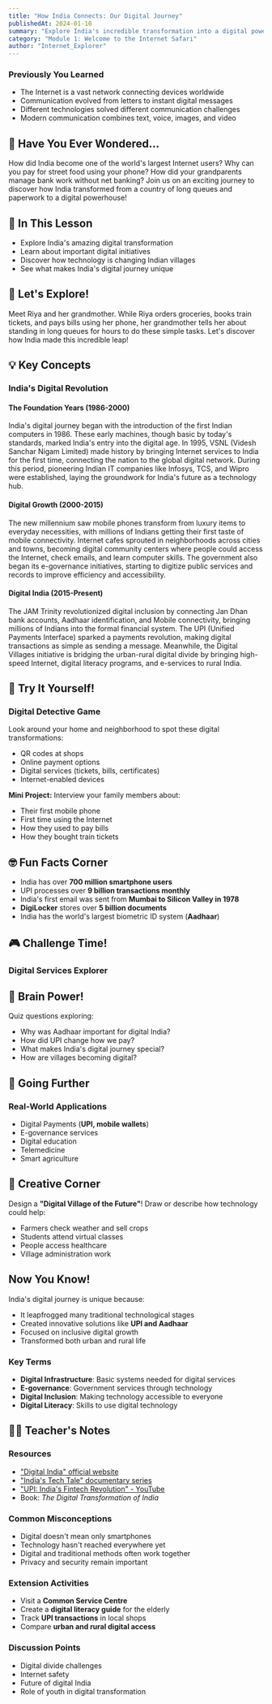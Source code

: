 ```yaml
---
title: "How India Connects: Our Digital Journey"
publishedAt: 2024-01-10
summary: "Explore India's incredible transformation into a digital powerhouse! From long queues to instant UPI payments, discover how technology is changing lives across urban and rural India."
category: "Module 1: Welcome to the Internet Safari"
author: "Internet_Explorer"
---
```


### Previously You Learned

- The Internet is a vast network connecting devices worldwide
- Communication evolved from letters to instant digital messages
- Different technologies solved different communication challenges
- Modern communication combines text, voice, images, and video

## 🤔 Have You Ever Wondered...

How did India become one of the world's largest Internet users? Why can you pay for street food using your phone? How did your grandparents manage bank work without net banking? Join us on an exciting journey to discover how India transformed from a country of long queues and paperwork to a digital powerhouse!

## 🎯 In This Lesson

- Explore India's amazing digital transformation
- Learn about important digital initiatives
- Discover how technology is changing Indian villages
- See what makes India's digital journey unique

## 🧪 Let's Explore!

Meet Riya and her grandmother. While Riya orders groceries, books train tickets, and pays bills using her phone, her grandmother tells her about standing in long queues for hours to do these simple tasks. Let's discover how India made this incredible leap!

## 💡 Key Concepts

### India's Digital Revolution

#### The Foundation Years (1986-2000)

India's digital journey began with the introduction of the first Indian computers in 1986. These early machines, though basic by today's standards, marked India's entry into the digital age. In 1995, VSNL (Videsh Sanchar Nigam Limited) made history by bringing Internet services to India for the first time, connecting the nation to the global digital network. During this period, pioneering Indian IT companies like Infosys, TCS, and Wipro were established, laying the groundwork for India's future as a technology hub.

#### Digital Growth (2000-2015)

The new millennium saw mobile phones transform from luxury items to everyday necessities, with millions of Indians getting their first taste of mobile connectivity. Internet cafes sprouted in neighborhoods across cities and towns, becoming digital community centers where people could access the Internet, check emails, and learn computer skills. The government also began its e-governance initiatives, starting to digitize public services and records to improve efficiency and accessibility.

#### Digital India (2015-Present)

The JAM Trinity revolutionized digital inclusion by connecting Jan Dhan bank accounts, Aadhaar identification, and Mobile connectivity, bringing millions of Indians into the formal financial system. The UPI (Unified Payments Interface) sparked a payments revolution, making digital transactions as simple as sending a message. Meanwhile, the Digital Villages initiative is bridging the urban-rural digital divide by bringing high-speed Internet, digital literacy programs, and e-services to rural India.

## 🏃 Try It Yourself!

### Digital Detective Game

Look around your home and neighborhood to spot these digital transformations:

- QR codes at shops
- Online payment options
- Digital services (tickets, bills, certificates)
- Internet-enabled devices

**Mini Project:** Interview your family members about:

- Their first mobile phone
- First time using the Internet
- How they used to pay bills
- How they bought train tickets

## 🤓 Fun Facts Corner

- India has over **700 million smartphone users**
- UPI processes over **9 billion transactions monthly**
- India's first email was sent from **Mumbai to Silicon Valley in 1978**
- **DigiLocker** stores over **5 billion documents**
- India has the world's largest biometric ID system (**Aadhaar**)

## 🎮 Challenge Time!

### Digital Services Explorer

## 📝 Brain Power!

Quiz questions exploring:

- Why was Aadhaar important for digital India?
- How did UPI change how we pay?
- What makes India's digital journey special?
- How are villages becoming digital?

## 🌈 Going Further

### Real-World Applications

- Digital Payments (**UPI, mobile wallets**)
- E-governance services
- Digital education
- Telemedicine
- Smart agriculture

## 🎨 Creative Corner

Design a **"Digital Village of the Future"**! Draw or describe how technology could help:

- Farmers check weather and sell crops
- Students attend virtual classes
- People access healthcare
- Village administration work

## Now You Know!

India's digital journey is unique because:

- It leapfrogged many traditional technological stages
- Created innovative solutions like **UPI and Aadhaar**
- Focused on inclusive digital growth
- Transformed both urban and rural life

### Key Terms

- **Digital Infrastructure**: Basic systems needed for digital services
- **E-governance**: Government services through technology
- **Digital Inclusion**: Making technology accessible to everyone
- **Digital Literacy**: Skills to use digital technology

## 👩‍🏫 Teacher's Notes

### Resources

- ["Digital India" official website](https://www.digitalindia.gov.in)
- ["India's Tech Tale" documentary series](#)
- ["UPI: India's Fintech Revolution" - YouTube](#)
- Book: _The Digital Transformation of India_

### Common Misconceptions

- Digital doesn't mean only smartphones
- Technology hasn't reached everywhere yet
- Digital and traditional methods often work together
- Privacy and security remain important

### Extension Activities

- Visit a **Common Service Centre**
- Create a **digital literacy guide** for the elderly
- Track **UPI transactions** in local shops
- Compare **urban and rural digital access**

### Discussion Points

- Digital divide challenges
- Internet safety
- Future of digital India
- Role of youth in digital transformation
